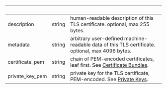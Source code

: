 | &nbsp;          | &nbsp; | &nbsp;                                                                                                                                    |
| --------------- | ------ | ----------------------------------------------------------------------------------------------------------------------------------------- |
| description     | string | human-readable description of this TLS certificate. optional, max 255 bytes.                                                              |
| metadata        | string | arbitrary user-defined machine-readable data of this TLS certificate. optional, max 4096 bytes.                                           |
| certificate_pem | string | chain of PEM-encoded certificates, leaf first. See [Certificate Bundles](https://ngrok.com/docs/cloud-edge/endpoints#certificate-chains). |
| private_key_pem | string | private key for the TLS certificate, PEM-encoded. See [Private Keys](https://ngrok.com/docs/cloud-edge/endpoints#private-keys).           |
